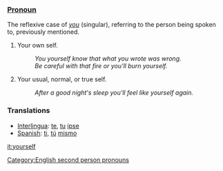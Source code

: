 ===[[Pronoun]]===
The reflexive case of ''[[you]]'' (singular), referring to the person being spoken to, previously mentioned.
#Your own self. 
#:''You yourself know that what you wrote was wrong.'' 
#:''Be careful with that fire or you'll burn yourself.'' 
#Your usual, normal, or true self. 
#:''After a good night's sleep you'll feel like yourself again.''

=== Translations ===
*[[Interlingua]]: [[te]], [[tu]] [[ipse]]
*[[Spanish]]: [[ti]], [[tú]] [[mismo]]

[[Category:English second person pronouns]]

[[it:yourself]]